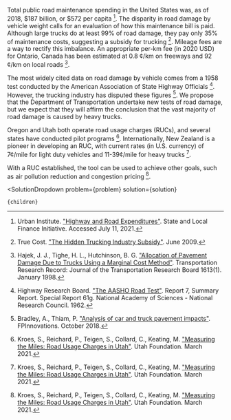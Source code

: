 

Total public road maintenance spending in the United States was, as of 2018, $187 billion, or $572 per capita [^"17"]. The disparity in road damage by vehicle weight calls for an evaluation of how this maintenance bill is paid. Although large trucks do at least 99% of road damage, they pay only 35% of maintenance costs, suggesting a subsidy for trucking [^"15"]. Mileage fees are a way to rectify this imbalance. An appropriate per-km fee (in 2020 USD) for Ontario, Canada has been estimated at 0.8 ¢/km on freeways and 92 ¢/km on local roads [^"7"].

The most widely cited data on road damage by vehicle comes from a 1958 test conducted by the American Association of State Highway Officials [^"9"]. However, the trucking industry has disputed these figures [^"3"]. We propose that the Department of Transportation undertake new tests of road damage, but we expect that they will affirm the conclusion that the vast majority of road damage is caused by heavy trucks.

Oregon and Utah both operate road usage charges (RUCs), and several states have conducted pilot programs [^"10"]. Internationally, New Zealand is a pioneer in developing an RUC, with current rates (in U.S. currency) of 7¢/mile for light duty vehicles and 11-39¢/mile for heavy trucks [^"10"].

With a RUC established, the tool can be used to achieve other goals, such as air pollution reduction and congestion pricing [^"10"].

[^"3"]: Bradley, A., Thiam, P. ["Analysis of car and truck pavement impacts"](https://www.trucking.org/sites/default/files/2020-02/Analysis%20of%20car%20and%20truck%20pavement%20impacts-FINAL.pdf). FPInnovations. October 2018.

[^"7"]: Hajek, J. J., Tighe, H. L., Hutchinson, B. G. ["Allocation of Pavement Damage Due to Trucks Using a Marginal Cost Method"](https://journals.sagepub.com/doi/abs/10.3141/1613-07). Transportation Research Record: Journal of the Transportation Research Board 1613(1). January 1998.

[^"9"]: Highway Research Board. ["The AASHO Road Test"](http://onlinepubs.trb.org/Onlinepubs/sr/sr61g/61g.pdf). Report 7, Summary Report. Special Report 61g. National Academy of Sciences - National Research Council. 1962.

[^"10"]: Kroes, S., Reichard, P., Teigen, S., Collard, C., Keating, M. ["Measuring the Miles: Road Usage Charges in Utah"](https://www.utahfoundation.org/reports/rucreport/). Utah Foundation. March 2021.

[^"15"]: True Cost. ["The Hidden Trucking Industry Subsidy"](https://truecostblog.com/2009/06/02/the-hidden-trucking-industry-subsidy/). June 2009.

[^"17"]: Urban Institute. ["Highway and Road Expenditures"](https://www.urban.org/policy-centers/cross-center-initiatives/state-and-local-finance-initiative/state-and-local-backgrounders/highway-and-road-expenditures). State and Local Finance Initiative. Accessed July 11, 2021.

  <SolutionDropdown 
    problem={problem} 
    solution={solution}
  >
    {children}
  </SolutionDropdown>